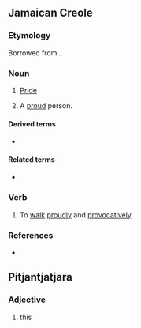 ==Jamaican Creole==

===Etymology===
Borrowed from {{bor|jam|men|nyanga||ostentation; showing off|notext=1}}.

===Noun===
{{head|jam|noun}}

# {{lb|jam|uncountable}} [[pride|Pride]]
# {{lb|jam|countable}} A [[proud]] person.

====Derived terms====
* {{l|en|nang}}

====Related terms====
* {{l|jam|yanga}}

===Verb===
{{head|jam|verb}}

# To [[walk]] [[proudly]] and [[provocatively]].

===References===
* {{cite-book|title=Dictionary of Jamaican English|editors=Cassidy, Frederic Gomes; Le Page, Robert Brock|publisher=University of the West Indies Press|year=2002|isbn=9789766401276|edition=2nd|page=326}}

==Pitjantjatjara==

===Adjective===
{{head|pjt|adjective}}

# this